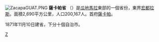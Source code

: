 [[File:ZacapaGUAT.PNG|right]]
'''薩卡帕省''' （{{lang-es|Departamento de Zacapa}}）是[[瓜地馬拉|瓜地馬拉]]東部的一個省份，東界[[宏都拉斯|宏都拉斯]]。面積2,690平方公里，人口200,167人。首府[[薩卡帕|薩卡帕]]。

1871年11月10日建省，下分十個自治市。
 
{{Departments of Guatemala}}

[[Category:瓜地馬拉行政區劃|Z]]